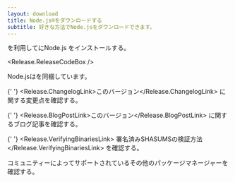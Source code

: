 ```yaml
---
layout: download
title: Node.js®をダウンロードする
subtitle: 好きな方法でNode.jsをダウンロードできます。
---
```


<section>
  <Release.PlatformDropdown />を利用して<Release.OperatingSystemDropdown exclude={["AIX"]} />にNode.js <Release.VersionDropdown />をインストールする。

  <Release.ReleaseCodeBox />
</section>

<section>
  Node.jsは<Release.NpmLink />を同梱しています。

{' '}
<Release.ChangelogLink>このバージョン</Release.ChangelogLink>
に関する変更点を確認する。

{' '}
<Release.BlogPostLink>このバージョン</Release.BlogPostLink>
に関するブログ記事を確認する。

{' '}
<Release.VerifyingBinariesLink>
  署名済みSHASUMSの検証方法
</Release.VerifyingBinariesLink>
を確認する。

コミュニティーによってサポートされているその他の<LinkWithArrow href="/download/package-manager/all">パッケージマネージャー</LinkWithArrow>を確認する。

</section>
